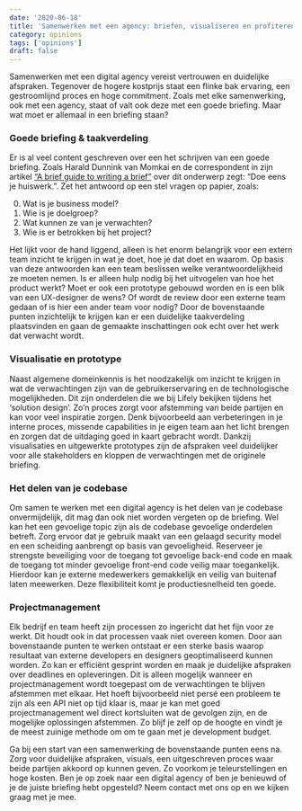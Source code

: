 ```yaml
---
date: '2020-06-18'
title: 'Samenwerken met een agency: briefen, visualiseren en profiteren'
category: opinions
tags: ['opinions']
draft: false
---
```


Samenwerken met een digital agency vereist vertrouwen en duidelijke afspraken. Tegenover de hogere kostprijs staat een flinke bak ervaring, een gestroomlijnd proces en hoge commitment. Zoals met elke samenwerking, ook met een agency, staat of valt ook deze met een goede briefing. Maar wat moet er allemaal in een briefing staan?

### Goede briefing & taakverdeling

Er is al veel content geschreven over een het schrijven van een goede briefing. Zoals Harald Dunnink van Momkai en de correspondent in zijn artikel [“A brief guide to writing a brief”](https://medium.com/@haralddunnink/starting-calm-a-brief-guide-to-writing-a-brief-192b671bdbbe) over dit onderwerp zegt: “Doe eens je huiswerk.”. Zet het antwoord op een stel vragen op papier, zoals:

0. Wat is je business model?
1. Wie is je doelgroep?
2. Wat kunnen ze van je verwachten?
3. Wie is er betrokken bij het project?

Het lijkt voor de hand liggend, alleen is het enorm belangrijk voor een extern team inzicht te krijgen in wat je doet, hoe je dat doet en waarom. Op basis van deze antwoorden kan een team beslissen welke verantwoordelijkheid ze moeten nemen. Is er alleen hulp nodig bij het uitvogelen van hoe het product werkt? Moet er ook een prototype gebouwd worden en is een blik van een UX-designer de wens? Of wordt de review door een externe team gedaan of is hier een ander team voor nodig? Door de bovenstaande punten inzichtelijk te krijgen kan er een duidelijke taakverdeling plaatsvinden en gaan de gemaakte inschattingen ook echt over het werk dat verwacht wordt.

### Visualisatie en prototype

Naast algemene domeinkennis is het noodzakelijk om inzicht te krijgen in wat de verwachtingen zijn van de gebruikerservaring en de technologische mogelijkheden. Dit zijn onderdelen die we bij Lifely bekijken tijdens het ‘solution design’. Zo’n proces zorgt voor afstemming van beide partijen en kan voor veel inspiratie zorgen. Denk bijvoorbeeld aan verbeteringen in je interne proces, missende capabilities in je eigen team aan het licht brengen en zorgen dat de uitdaging goed in kaart gebracht wordt. Dankzij visualisaties en uitgewerkte prototypes zijn de afspraken veel duidelijker voor alle stakeholders en kloppen de verwachtingen met de originele briefing.

### Het delen van je codebase

Om samen te werken met een digital agency is het delen van je codebase onvermijdelijk, dit mag dan ook niet worden vergeten op de briefing. Wel kan het een gevoelige topic zijn als de codebase gevoelige onderdelen betreft. Zorg ervoor dat je gebruik maakt van een gelaagd security model en een scheiding aanbrengt op basis van gevoeligheid. Reserveer je strengste beveiliging voor de toegang tot gevoelige back-end code en maak de toegang tot minder gevoelige front-end code veilig maar toegankelijk. Hierdoor kan je externe medewerkers gemakkelijk en veilig van buitenaf laten meewerken. Deze flexibiliteit komt je productiesnelheid ten goede.

### Projectmanagement

Elk bedrijf en team heeft zijn processen zo ingericht dat het fijn voor ze werkt. Dit houdt ook in dat processen vaak niet overeen komen. Door aan bovenstaande punten te werken ontstaat er een sterke basis waarop resultaat van externe developers en designers geoptimaliseerd kunnen worden. Zo kan er efficiënt gesprint worden en maak je duidelijke afspraken over deadlines en opleveringen. Dit is alleen mogelijk wanneer en projectmanagement wordt toegepast om de verwachtingen te blijven afstemmen met elkaar. Het hoeft bijvoorbeeld niet persé een probleem te zijn als een API niet op tijd klaar is, maar je kan met goed projectmanagement wel direct kortsluiten wat de gevolgen zijn, en de mogelijke oplossingen afstemmen. Zo blijf je zelf op de hoogte en vindt je de meest zuinige methode om om te gaan met je development budget.

Ga bij een start van een samenwerking de bovenstaande punten eens na. Zorg voor duidelijke afspraken, visuals, een uitgeschreven proces waar beide partijen akkoord op kunnen geven. Zo voorkom je teleurstellingen en hoge kosten. Ben je op zoek naar een digital agency of ben je benieuwd of je de juiste briefing hebt opgesteld? Neem contact met ons op en we kijken graag met je mee.
